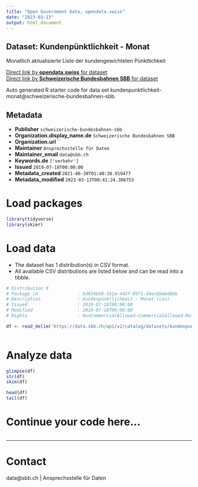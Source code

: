 ```yaml
---
title: "Open Government Data, opendata.swiss"
date: "2023-03-13"
output: html_document
---
```


## Dataset: Kundenpünktlichkeit - Monat

Monatlich aktualisierte Liste der kundengewichteten Pünktlichkeit

[Direct link by **opendata.swiss** for dataset](https://opendata.swiss/de/dataset/kundenpunktlichkeit-monat)<br>
[Direct link by **Schweizerische Bundesbahnen SBB** for dataset](https://data.sbb.ch/explore/dataset/kundenpunktlichkeit-monat/)

Auto generated R starter code for data set kundenpunktlichkeit-monat@schweizerische-bundesbahnen-sbb.

## Metadata

- **Publisher** `schweizerische-bundesbahnen-sbb`
- **Organization.display_name.de** `Schweizerische Bundesbahnen SBB`
- **Organization.url** ``
- **Maintainer** `Ansprechsstelle für Daten`
- **Maintainer_email** `data@sbb.ch`
- **Keywords.de** `['verkehr']`
- **Issued** `2019-07-18T00:00:00`
- **Metadata_created** `2021-06-30T01:40:38.919477`
- **Metadata_modified** `2023-03-13T00:41:24.386753`


# Load packages

```r

library(tidyverse)
library(skimr)

```

# Load data

-   The dataset has 1 distribution(s) in CSV format.
-   All available CSV distributions are listed below and can be read into a tibble.

```r

# Distribution 0
# Package_id               : bd634b50-351e-445f-9971-43ec8bded86b
# Description              : Kundenpünktlichkeit - Monat (csv)
# Issued                   : 2019-07-18T00:00:00
# Modified                 : 2019-07-18T00:00:00
# Rights                   : NonCommercialAllowed-CommercialAllowed-ReferenceRequired

df <- read_delim('https://data.sbb.ch/api/v2/catalog/datasets/kundenpunktlichkeit-monat/exports/csv')



```

# Analyze data

```r

glimpse(df)
str(df)
skim(df)

head(df)
tail(df)

```

# Continue your code here...

```r

```

------------------------------------------------------------------------

# Contact

data@sbb.ch | Ansprechsstelle für Daten
